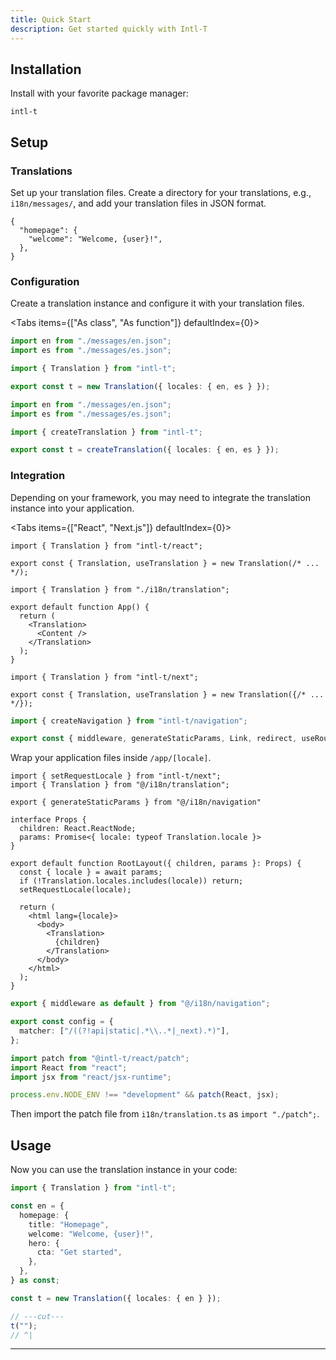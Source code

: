 ```yaml
---
title: Quick Start
description: Get started quickly with Intl-T
---
```


## Installation

Install with your favorite package manager:

```package-install
intl-t
```

## Setup

<Steps>
  <Step>

### Translations

Set up your translation files. Create a directory for your translations, e.g., `i18n/messages/`, and add your translation files in JSON format.

```jsonc title="i18n/messages/en.json"
{
  "homepage": {
    "welcome": "Welcome, {user}!",
  },
}
```

  </Step>
  <Step>
  
### Configuration

Create a translation instance and configure it with your translation files.

<Tabs items={["As class", "As function"]} defaultIndex={0}>
  <Tab value="As class">
    
```ts title="i18n/translation.ts"
import en from "./messages/en.json";
import es from "./messages/es.json";

import { Translation } from "intl-t";

export const t = new Translation({ locales: { en, es } });
```

  </Tab>
  <Tab value="As function">
    
```ts title="i18n/translation.ts"
import en from "./messages/en.json";
import es from "./messages/es.json";

import { createTranslation } from "intl-t";

export const t = createTranslation({ locales: { en, es } });
```

  </Tab>
</Tabs>

  </Step>
  <Step>

### Integration

Depending on your framework, you may need to integrate the translation instance into your application.

<Tabs items={["React", "Next.js"]} defaultIndex={0}>
  <Tab value="React">

```tsx title="i18n/translation.tsx"
import { Translation } from "intl-t/react";

export const { Translation, useTranslation } = new Translation(/* ... */);
```

```tsx title="App.tsx"
import { Translation } from "./i18n/translation";

export default function App() {
  return (
    <Translation>
      <Content />
    </Translation>
  );
}
```

  </Tab>
  <Tab value="Next.js">

```tsx title="i18n/translation.tsx"
import { Translation } from "intl-t/next";

export const { Translation, useTranslation } = new Translation({/* ... */});
```

```ts title="i18n/navigation.ts"
import { createNavigation } from "intl-t/navigation";

export const { middleware, generateStaticParams, Link, redirect, useRouter } = createNavigation({ allowedLocales: ["en", "es"] as const });
```

Wrap your application files inside `/app/[locale]`.

```tsx title="app/[locale]/layout.tsx"
import { setRequestLocale } from "intl-t/next";
import { Translation } from "@/i18n/translation";

export { generateStaticParams } from "@/i18n/navigation"

interface Props {
  children: React.ReactNode;
  params: Promise<{ locale: typeof Translation.locale }>
}

export default function RootLayout({ children, params }: Props) {
  const { locale } = await params;
  if (!Translation.locales.includes(locale)) return;
  setRequestLocale(locale);

  return (
    <html lang={locale}>
      <body>
        <Translation>
          {children}
        </Translation>
      </body>
    </html>
  );
}
```

```ts title="middleware.ts"
export { middleware as default } from "@/i18n/navigation";

export const config = {
  matcher: ["/((?!api|static|.*\\..*|_next).*)"],
};
```

```ts title="i18n/patch.ts"
import patch from "@intl-t/react/patch";
import React from "react";
import jsx from "react/jsx-runtime";

process.env.NODE_ENV !== "development" && patch(React, jsx);
```

Then import the patch file from `i18n/translation.ts` as `import "./patch";`.

  </Tab>
</Tabs>

  </Step>
</Steps>

## Usage

Now you can use the translation instance in your code:

```ts twoslash
import { Translation } from "intl-t";

const en = {
  homepage: {
    title: "Homepage",
    welcome: "Welcome, {user}!",
    hero: {
      cta: "Get started",
    },
  },
} as const;

const t = new Translation({ locales: { en } });

// ---cut---
t("");
// ^|
```

---
